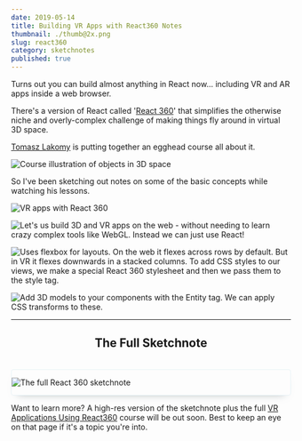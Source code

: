 ```yaml
---
date: 2019-05-14
title: Building VR Apps with React360 Notes
thumbnail: ./thumb@2x.png
slug: react360
category: sketchnotes
published: true
---
```



<div style ={{ maxWidth: '660px', margin: '0 auto' }}>

Turns out you can build almost anything in React now... including VR and AR apps inside a web browser.

There's a version of React called '[React 360](https://facebook.github.io/react-360/)' that simplifies the otherwise niche and overly-complex challenge of making things fly around in virtual 3D space.

[Tomasz Lakomy](https://egghead.io/instructors/tomasz-lakomy) is putting together an egghead course all about it.

<Link to="https://egghead.io/courses/vr-applications-using-react-360">

![Course illustration of objects in 3D space](./vr-applications-using-react-360.jpg)

</Link>

So I've been sketching out notes on some of the basic concepts while watching his lessons.

![VR apps with React 360](./react360_p1@2x.png)

![Let's us build 3D and VR apps on the web - without needing to learn crazy complex tools like WebGL. Instead we can just use React!](./react360_p2@2x.png)

![Uses flexbox for layouts. On the web it flexes across rows by default. But in VR it flexes downwards in a stacked columns. To add CSS styles to our views, we make a special React 360 stylesheet and then we pass them to the style tag.](./react360_p3@2x.png)

![Add 3D models to your components with the Entity tag. We can apply CSS transforms to these.](./react360_p4@2x.png)

---

<h2 style="text-align: center;">The Full Sketchnote</h2>

<br />

<div style="border: 1px solid #e8f3f7; box-sizing: border-box; border-radius: 4px;
  box-shadow: 0px 8px 16px -12px rgba(120, 134, 138, 0.75);">

![The full React 360 sketchnote](./react360_full@2x.png)

</div>

Want to learn more?
A high-res version of the sketchnote plus the full [VR Applications Using React360](https://egghead.io/courses/vr-applications-using-react-360) course will be out soon. Best to keep an eye on that page if it's a topic you're into.
</div>
